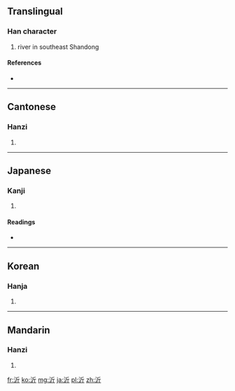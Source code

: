 ==Translingual==

===Han character===
{{Han char|rn=85|rad=水|as=04|sn=7|four=3212<sub>1</sub>|canj=水竹一中 (EHML)}}

# river in southeast Shandong

====References====
* {{Han ref|kx=0609.120|dkj=17183|dj=1002.090|hdz=31567.050|uh=6C82|ud=27778|bh=A85E|bd=43102}}

----

==Cantonese==

===Hanzi===
{{yue-hanzi|jyut=|y=[[yi6]]}}

# {{defn|lang=yue|sort=水04}}

----

==Japanese==

===Kanji===
{{ja-kanji|grade=|rs=水04}}

# {{defn|lang=ja|sort=水04}}

====Readings====
* {{ja-readings|on=[[き]] (ki), [[きん]] (kin)|kun=[[ほとり]] (hotori), [[ふち]] (fuchi)}}

----

==Korean==

===Hanja===
{{ko-hanja|hangeul=기|eumhun=|rv=gi|mr=ki|y=ki}}

# {{defn|lang=ko|sort=水04}}

----

==Mandarin==

===Hanzi===
{{cmn-hanzi|pin=[[yí]] ([[yi2]])|wg=i<sup>2</sup>}}

# {{defn|lang=cmn|sort=水04}}

[[fr:沂]]
[[ko:沂]]
[[mg:沂]]
[[ja:沂]]
[[pl:沂]]
[[zh:沂]]